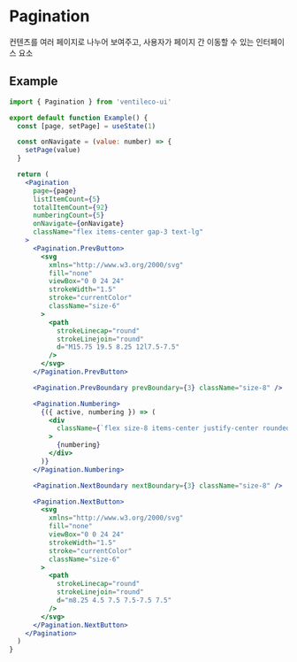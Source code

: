 
<Meta title="COMPONENTS/Pagination" />

# Pagination

컨텐츠를 여러 페이지로 나누어 보여주고, 사용자가 페이지 간 이동할 수 있는 인터페이스 요소

## Example

```jsx
import { Pagination } from 'ventileco-ui'

export default function Example() {
  const [page, setPage] = useState(1)

  const onNavigate = (value: number) => {
    setPage(value)
  }

  return (
    <Pagination
      page={page}
      listItemCount={5}
      totalItemCount={92}
      numberingCount={5}
      onNavigate={onNavigate}
      className="flex items-center gap-3 text-lg"
    >
      <Pagination.PrevButton>
        <svg
          xmlns="http://www.w3.org/2000/svg"
          fill="none"
          viewBox="0 0 24 24"
          strokeWidth="1.5"
          stroke="currentColor"
          className="size-6"
        >
          <path
            strokeLinecap="round"
            strokeLinejoin="round"
            d="M15.75 19.5 8.25 12l7.5-7.5"
          />
        </svg>
      </Pagination.PrevButton>

      <Pagination.PrevBoundary prevBoundary={3} className="size-8" />

      <Pagination.Numbering>
        {({ active, numbering }) => (
          <div
            className={`flex size-8 items-center justify-center rounded-full border ${active ? 'border-blue-600 text-blue-600' : 'border-transparent text-black'} `}
          >
            {numbering}
          </div>
        )}
      </Pagination.Numbering>

      <Pagination.NextBoundary nextBoundary={3} className="size-8" />

      <Pagination.NextButton>
        <svg
          xmlns="http://www.w3.org/2000/svg"
          fill="none"
          viewBox="0 0 24 24"
          strokeWidth="1.5"
          stroke="currentColor"
          className="size-6"
        >
          <path
            strokeLinecap="round"
            strokeLinejoin="round"
            d="m8.25 4.5 7.5 7.5-7.5 7.5"
          />
        </svg>
      </Pagination.NextButton>
    </Pagination>
  )
}
```
